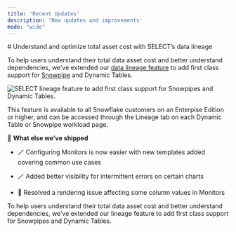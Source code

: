 ```yaml
---
title: 'Recent Updates'
description: 'New updates and improvements'
mode: "wide"
---
```


<Update label="2024-10-12">
  # Understand and optimize total asset cost with SELECT’s data lineage

  To help users understand their total data asset cost and better understand dependencies, we’ve extended our [data lineage feature](https://select.dev/docs/lineage) to add first class support for [Snowpipe](https://select.dev/posts/snowflake-snowpipe) and Dynamic Tables.

  ![SELECT lineage feature to add first class support for Snowpipes and Dynamic Tables.](https://select.dev/cdn-cgi/imagedelivery/1zmOcgV1p520E4lLTrYjjg/d71dbfb8-8424-405f-9bcc-f16b16a87900/width=3840,quality=75)

  This feature is available to all Snowflake customers on an Enterpise Edition or higher, and can be accessed through the Lineage tab on each Dynamic Table or Snowpipe workload page.



  🚀 **What else we’ve shipped**

  * 🪄 Configuring Monitors is now easier with new templates added covering common use cases

  * 🪄 Added better visibility for intermittent errors on certain charts

  * 🐛 Resolved a rendering issue affecting some column values in Monitors
</Update>

<Update label="2024-10-11">
  <Card title="Updated support in Lineage!" img="https://select.dev/cdn-cgi/imagedelivery/1zmOcgV1p520E4lLTrYjjg/77837131-03ab-4347-8dff-5b0d82f61700/public" href="/changelog/lineage-changelog">
    To help users understand their total data asset cost and better understand dependencies, we’ve extended our lineage feature to add first class support for Snowpipes and Dynamic Tables.
  </Card>
</Update>